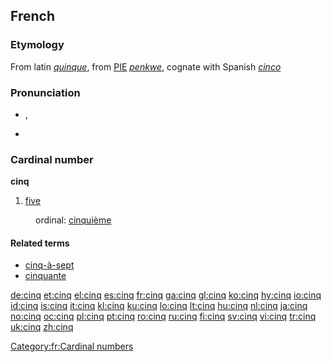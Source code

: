 ==French==

===Etymology===
From latin ''[[quinque]]'', from [[PIE]] ''[[penkwe]]'', cognate with Spanish ''[[cinco]]''

===Pronunciation===
* {{IPA|/sɛ̃k/|lang=fr}}, {{SAMPA|/sE~k/}}
* {{audio|Fr-cinq-fr.ogg|audio}}

===Cardinal number===
'''cinq'''

# [[five]]

: ordinal: [[cinquième]]

====Related terms====
* [[cinq-à-sept]]
* [[cinquante]]

[[Category:fr:Cardinal numbers]]

[[de:cinq]]
[[et:cinq]]
[[el:cinq]]
[[es:cinq]]
[[fr:cinq]]
[[ga:cinq]]
[[gl:cinq]]
[[ko:cinq]]
[[hy:cinq]]
[[io:cinq]]
[[id:cinq]]
[[is:cinq]]
[[it:cinq]]
[[kl:cinq]]
[[ku:cinq]]
[[lo:cinq]]
[[lt:cinq]]
[[hu:cinq]]
[[nl:cinq]]
[[ja:cinq]]
[[no:cinq]]
[[oc:cinq]]
[[pl:cinq]]
[[pt:cinq]]
[[ro:cinq]]
[[ru:cinq]]
[[fi:cinq]]
[[sv:cinq]]
[[vi:cinq]]
[[tr:cinq]]
[[uk:cinq]]
[[zh:cinq]]